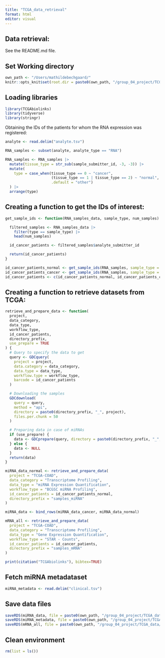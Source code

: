 ```yaml
---
title: "TCGA_data_retrieval"
format: html
editor: visual
---
```


## Data retrieval:

See the README.md file.

## Set Working directory

```r
own_path <- "/Users/mathildebechgaard/"
knitr::opts_knit$set(root.dir = paste0(own_path, "/group_04_project/TCGA_data/_raw/"))
```

## Loading libraries

```r
library(TCGAbiolinks)
library(tidyverse)
library(stringr)
```

Obtaining the IDs of the patients for whom the RNA expression was registered:

```r
analyte <- read.delim("analyte.tsv")

RNA_samples <- subset(analyte, analyte_type == "RNA")

RNA_samples <- RNA_samples |>
  mutate(tissue_type = str_sub(sample_submitter_id, -3, -3)) |>
  mutate(
    type = case_when(tissue_type == 0 ~ "cancer",
                     (tissue_type == 1 | tissue_type == 2) ~ "normal",
                     .default = "other")
  ) |>
  arrange(type)
```

## Creating a function to get the IDs of interest:

```r
get_sample_ids <- function(RNA_samples_data, sample_type, num_samples) {

  filtered_samples <- RNA_samples_data |>
    filter(type == sample_type) |>
    head(num_samples)

  id_cancer_patients <- filtered_samples$analyte_submitter_id

  return(id_cancer_patients)
}
```

```r
id_cancer_patients_normal <- get_sample_ids(RNA_samples, sample_type = "normal", num_samples = 100)
id_cancer_patients_cancer <- get_sample_ids(RNA_samples, sample_type = "cancer", num_samples = 100)
id_cancer_patients <- c(id_cancer_patients_normal, id_cancer_patients_cancer)
```

## Creating a function to retrieve datasets from TCGA:

```r
retrieve_and_prepare_data <- function(
  project,
  data_category,
  data_type,
  workflow_type,
  id_cancer_patients,
  directory_prefix,
  use_prepare = TRUE
) {
  # Query to specify the data to get
  query <- GDCquery(
    project = project,
    data.category = data_category,
    data.type = data_type,
    workflow.type = workflow_type,
    barcode = id_cancer_patients
  )

  # Downloading the samples
  GDCdownload(
    query = query,
    method = "api",
    directory = paste0(directory_prefix, "_", project),
    files.per.chunk = 50
  )

  # Preparing data in case of miRNAs
  if (use_prepare) {
    data <- GDCprepare(query, directory = paste0(directory_prefix, "_", project))
  } else {
    data <- NULL
  }
  return(data)
}
```

```r
miRNA_data_normal <- retrieve_and_prepare_data(
  project = "TCGA-COAD",
  data_category = "Transcriptome Profiling",
  data_type = "miRNA Expression Quantification",
  workflow_type = "BCGSC miRNA Profiling",
  id_cancer_patients = id_cancer_patients_normal,
  directory_prefix = "samples_miRNA"
)
```

```r
miRNA_data <- bind_rows(miRNA_data_cancer, miRNA_data_normal)
```

```r
mRNA_all <- retrieve_and_prepare_data(
  project = "TCGA-COAD",
  data_category = "Transcriptome Profiling",
  data_type = "Gene Expression Quantification",
  workflow_type = "STAR - Counts",
  id_cancer_patients = id_cancer_patients,
  directory_prefix = "samples_mRNA"
)
```

```r
print(citation("TCGAbiolinks"), bibtex=TRUE)
```

## Fetch miRNA metadataset

```r
miRNA_metadata <- read.delim("clinical.tsv")
```

## Save data files

```r
saveRDS(miRNA_data, file = paste0(own_path, "/group_04_project/TCGA_data/miRNA_data_load.RDS"))
saveRDS(miRNA_metadata, file = paste0(own_path, "/group_04_project/TCGA_data/miRNA_metadata_load.RDS"))
saveRDS(mRNA_all, file = paste0(own_path, "/group_04_project/TCGA_data/mRNA_all_load.RDS"))
```

## Clean environment

```r
rm(list = ls())
```
